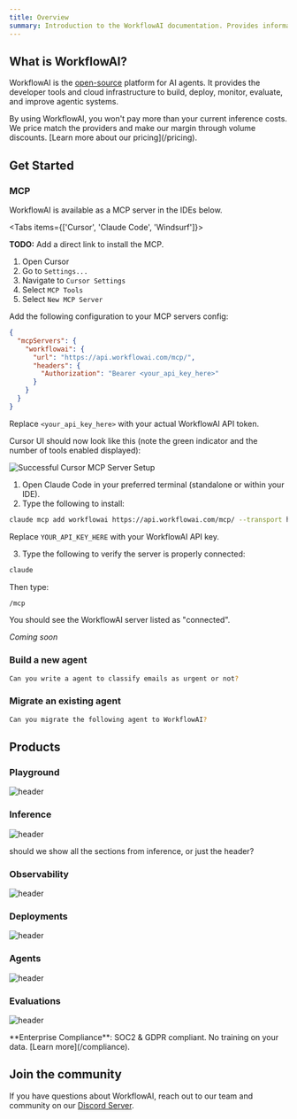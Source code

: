 ```yaml
---
title: Overview
summary: Introduction to the WorkflowAI documentation. Provides information on what WorkflowAI is and how to get started with building, deploying, and improving AI agents.
---
```



## What is WorkflowAI?

WorkflowAI is the [open-source](https://github.com/workflowai/workflowai) platform for AI agents. It provides the developer tools and cloud infrastructure to build, deploy, monitor, evaluate, and improve agentic systems.

<Callout type="info" href="/pricing">
By using WorkflowAI, you won't pay more than your current inference costs. We price match the providers and make our margin through volume discounts. [Learn more about our pricing](/pricing).
</Callout>

## Get Started

### MCP 

WorkflowAI is available as a MCP server in the IDEs below.

<Tabs items={['Cursor', 'Claude Code', 'Windsurf']}>

<Tab value="Cursor">

<Callout type="info">**TODO:** Add a direct link to install the MCP.</Callout>

1. Open Cursor
2. Go to `Settings...`
3. Navigate to `Cursor Settings`
4. Select `MCP Tools`
5. Select `New MCP Server`

Add the following configuration to your MCP servers config:

   ```json
   {
     "mcpServers": {
       "workflowai": {
         "url": "https://api.workflowai.com/mcp/",
         "headers": {
           "Authorization": "Bearer <your_api_key_here>"
         }
       }
     }
   }
   ```
Replace `<your_api_key_here>` with your actual WorkflowAI API token.

Cursor UI should now look like this (note the green indicator and the number of tools enabled displayed):

![Successful Cursor MCP Server Setup](/images/mcp/cursor-setup-ok.png)

</Tab>

<Tab value="Claude Code">

1. Open Claude Code in your preferred terminal (standalone or within your IDE).
2. Type the following to install:

```bash
claude mcp add workflowai https://api.workflowai.com/mcp/ --transport http -H "Authorization: Bearer YOUR_API_KEY_HERE"
```

Replace `YOUR_API_KEY_HERE` with your WorkflowAI API key.

3. Type the following to verify the server is properly connected:

```bash
claude
```

Then type:
```bash
/mcp 
```

You should see the WorkflowAI server listed as "connected".


</Tab>

<Tab value="Windsurf">

*Coming soon*

</Tab>

</Tabs>

### Build a new agent 

```bash
Can you write a agent to classify emails as urgent or not?
```

### Migrate an existing agent

```bash
Can you migrate the following agent to WorkflowAI?
```

## Products

### Playground

![header](</images/overview/playground.png>)

<Card
  title="Playground"
  description="Our goal is to build the best playground that supports all leading AI models."
  href="/playground"
/>

### Inference

![header](</images/overview/inference.png>)

<Callout type="info">
should we show all the sections from inference, or just the header?
</Callout>

### Observability

![header](</images/overview/observability.png>)

### Deployments

![header](</images/overview/deployments.png>)

### Agents

![header](</images/overview/agents.png>)

### Evaluations

![header](</images/overview/evaluations.png>)

<Callout type="info">
**Enterprise Compliance**: SOC2 & GDPR compliant. No training on your data. [Learn more](/compliance).
</Callout>

## Join the community

If you have questions about WorkflowAI, reach out to our team and community on our [Discord Server](https://discord.com/invite/auuf8DREZh).
